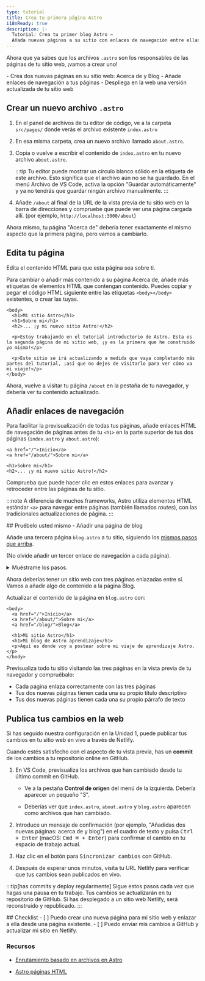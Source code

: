 ```yaml
---
type: tutorial
title: Crea tu primera página Astro
i18nReady: true
description: |-
  Tutorial: Crea tu primer blog Astro —
  Añada nuevas páginas a su sitio con enlaces de navegación entre ellas
---
```



Ahora que ya sabes que los archivos `.astro` son los responsables de las páginas de tu sitio web, ¡vamos a crear uno!

<PreCheck>
  - Crea dos nuevas páginas en su sitio web: Acerca de y Blog
  - Añade enlaces de navegación a tus páginas
  - Despliega en la web una versión actualizada de tu sitio web
</PreCheck>

## Crear un nuevo archivo `.astro`

1. En el panel de archivos de tu editor de código, ve a la carpeta `src/pages/` donde verás el archivo existente `index.astro`

2. En esa misma carpeta, crea un nuevo archivo llamado `about.astro`.

3. Copia o vuelve a escribir el contenido de `index.astro` en tu nuevo archivo `about.astro`.

    :::tip
    Tu editor puede mostrar un círculo blanco sólido en la etiqueta de este archivo. Esto significa que el archivo aún no se ha guardado. En el menú Archivo de VS Code, activa la opción "Guardar automáticamente" y ya no tendrás que guardar ningún archivo manualmente.
    :::

4. Añade `/about` al final de la URL de la vista previa de tu sitio web en la barra de direcciones y compruebe que puede ver una página cargada allí. (por ejemplo, `http://localhost:3000/about`)

Ahora mismo, tu página "Acerca de" debería tener exactamente el mismo aspecto que la primera página, pero vamos a cambiarlo.

## Edita tu página

Edita el contenido HTML para que esta página sea sobre ti.

Para cambiar o añadir más contenido a su página Acerca de, añade más etiquetas de elementos HTML que contengan contenido. Puedes copiar y pegar el código HTML siguiente entre las etiquetas `<body></body>` existentes, o crear las tuyas.

```astro title="src/pages/about.astro" ins={3-8} del={2}
<body>
  <h1>Mi sitio Astro</h1>
  <h1>Sobre mi</h1>
  <h2>... ¡y mi nuevo sitio Astro!</h2>

  <p>Estoy trabajando en el tutorial introductorio de Astro. Esta es la segunda página de mi sitio web, ¡y es la primera que he construido yo mismo!</p>

  <p>Este sitio se irá actualizando a medida que vaya completando más partes del tutorial, ¡así que no dejes de visitarlo para ver cómo va mi viaje!</p>
</body>
```

Ahora, vuelve a visitar tu página `/about` en la pestaña de tu navegador, y debería ver tu contenido actualizado.

## Añadir enlaces de navegación

Para facilitar la previsualización de todas tus páginas, añade enlaces HTML de navegación de páginas antes de tu `<h1>` en la parte superior de tus dos páginas (`index.astro` y `about.astro`):

```astro title="src/pages/about.astro" ins={1-2}
<a href="/">Inicio</a>
<a href="/about/">Sobre mi</a>

<h1>Sobre mi</h1>
<h2>... ¡y mi nuevo sitio Astro!</h2>
```

Comprueba que puede hacer clic en estos enlaces para avanzar y retroceder entre las páginas de tu sitio.

:::note
A diferencia de muchos frameworks, Astro utiliza elementos HTML estándar `<a>` para navegar entre páginas (también llamados _routes_), con las tradicionales actualizaciones de página.
:::

<Box icon="puzzle-piece">
## Pruébelo usted mismo - Añadir una página de blog

Añade una tercera página `blog.astro` a tu sitio, siguiendo los [mismos pasos que arriba](#crear-un-nuevo-archivo-astro).

(No olvide añadir un tercer enlace de navegación a cada página).

<details>
<summary>Muéstrame los pasos.</summary>
1. Crea un nuevo archivo en `src/pages/blog.astro`.
2. Copia todo el contenido de `index.astro` y pégalo en `blog.astro`.
3. [Añade un tercer enlace de navegación](#añadir-enlaces-de-navegación) en la parte superior de cada página:

```astro title="src/pages/index.astro" ins={4}
<body>
  <a href="/">Inicio</a>
  <a href="/about/">Sobre mi</a>
  <a href="/blog/">Blog</a>

  <h1>Mi sitio Astro</h1>
</body>
```
</details>
</Box>

Ahora deberías tener un sitio web con tres páginas enlazadas entre sí. Vamos a añadir algo de contenido a la página Blog.

Actualizar el contenido de la página en `blog.astro` con:
```astro astro title="src/pages/blog.astro" ins={7-8} del={6}
<body>
  <a href="/">Inicio</a>
  <a href="/about/">Sobre mi</a>
  <a href="/blog/">Blog</a>

  <h1>Mi sitio Astro</h1>
  <h1>Mi blog de Astro aprendizaje</h1>
  <p>Aquí es donde voy a postear sobre mi viaje de aprendizaje Astro.</p>
</body>
```

Previsualiza todo tu sitio visitando las tres páginas en la vista previa de tu navegador y compruébalo:
- Cada página enlaza correctamente con las tres páginas
- Tus dos nuevas páginas tienen cada una su propio título descriptivo 
- Tus dos nuevas páginas tienen cada una su propio párrafo de texto

## Publica tus cambios en la web
Si has seguido nuestra configuración en la Unidad 1, puede publicar tus cambios en tu sitio web en vivo a través de Netlify.

Cuando estés satisfecho con el aspecto de tu vista previa, has un **commit** de los cambios a tu repositorio online en GitHub. 

1. En VS Code, previsualiza los archivos que han cambiado desde tu último commit en GitHub. 

    - Ve a la pestaña **Control de origen** del menú de la izquierda. Debería aparecer un pequeño "3".

    - Deberías ver que `index.astro`, `about.astro` y `blog.astro` aparecen como archivos que han cambiado.

2. Introduce un mensaje de confirmación (por ejemplo, "Añadidas dos nuevas páginas: acerca de y blog") en el cuadro de texto y pulsa <kbd>Ctrl + Enter</kbd> (macOS: <kbd>Cmd ⌘ + Enter</kbd>) para confirmar el cambio en tu espacio de trabajo actual.

3. Haz clic en el botón para <kbd>Sincronizar cambios</kbd> con GitHub.

4. Después de esperar unos minutos, visita tu URL Netlify para verificar que tus cambios sean publicados en vivo.

:::tip[has commits y deploy regularmente]
Sigue estos pasos cada vez que hagas una pausa en tu trabajo. Tus cambios se actualizarán en tu repositorio de GitHub. Si has desplegado a un sitio web Netlify, será reconstruido y republicado.
:::



<Box icon="check-list">
## Checklist

<Checklist>
- [ ] Puedo crear una nueva página para mi sitio web y enlazar a ella desde una página existente.
- [ ] Puedo enviar mis cambios a GitHub y actualizar mi sitio en Netlify.
</Checklist>
</Box>

### Recursos

- [Enrutamiento basado en archivos en Astro](/es/core-concepts/astro-pages/#enrutamiento-basado-en-archivos)

- [Astro páginas HTML](/es/core-concepts/astro-pages/#páginas-de-astro)
